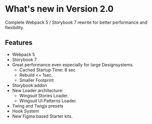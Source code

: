 # What's new in Version 2.0
Complete Webpack 5 / Storybook 7 rewrite for better performance and flexibility.

## Features
* Webpack 5
* Storybook 7
* Great performance even especially for large Designsystems.
  * Cached Startup Time: 8 sec
  * Rebuild <= 1sec.
  * Smaller Footprint
* Storybook addon
* New Loader architecture:
  * Wingsuit Stories Loader.
  * Wingsuit UI Patterns Loader.
* Twing and Twigjs presets
* Hook System
* New Figma based Starter kits.
